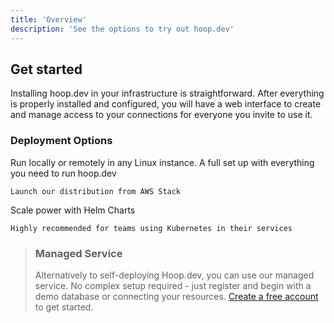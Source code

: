 ```yaml
---
title: 'Overview'
description: 'See the options to try out hoop.dev'
---
```


## Get started

Installing hoop.dev in your infrastructure is straightforward. After everything is properly installed and configured, you will have a web interface to create and manage access to your connections for everyone you invite to use it.

### Deployment Options

<CardGroup cols={3}>
  <Card
    title="Docker"
    icon="docker"
    href="/getting-started/installation/docker-compose"
  >
    Run locally or remotely in any Linux instance.
  </Card>
  <Card
    title="Launch AWS Stack"
    icon="aws"
    href="/getting-started/installation/AWS"
  >
    A full set up with everything you need to run hoop.dev

    Launch our distribution from AWS Stack
  </Card>
  <Card
    title="Kubernetes"
    icon="dharmachakra"
    href="/getting-started/installation/kubernetes"
  >
    Scale power with Helm Charts

    Highly recommended for teams using Kubernetes in their services
  </Card>
</CardGroup>

> ### Managed Service
> Alternatively to self-deploying Hoop.dev, you can use our managed service. No complex setup required - just register and begin with a demo database or connecting your resources. [Create a free account](https://use.hoop.dev/register) to get started.